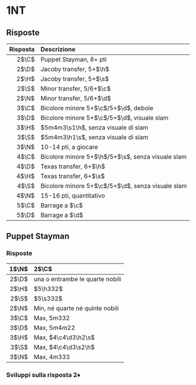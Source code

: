 # 1NT {-}

## Risposte {-}

| Risposta | Descrizione|
|-:|:------------|
| 2$\C$ | Puppet Stayman, 8+ pti|
| 2$\D$ | Jacoby transfer, 5+$\h$|
| 2$\H$ | Jacoby transfer, 5+$\s$|
| 2$\S$ | Minor transfer, 5/6+$\c$|
| 2$\N$ | Minor transfer, 5/6+$\d$|
| 3$\C$ | Bicolore minore 5+$\c$/5+$\d$, debole|
| 3$\D$ | Bicolore minore 5+$\c$/5+$\d$, visuale slam|
| 3$\H$ | $5m4m3\s1\h$, senza visuale di slam|
| 3$\S$ | $5m4m3\h1\s$, senza visuale di slam|
| 3$\N$ | 10-14 pti, a giocare|
| 4$\C$ | Bicolore minore 5+$\h$/5+$\s$, senza visuale slam|
| 4$\D$ | Texas transfer, 6+$\h$|
| 4$\H$ | Texas transfer, 6+$\s$|
| 4$\S$ | Bicolore minore 5+$\c$/5+$\d$, senza visuale slam|
| 4$\N$ | 15-16 pti, quantitativo|
| 5$\C$ | Barrage a $\c$|
| 5$\D$ | Barrage a $\d$|

## Puppet Stayman {-}

### Risposte {-}

| 1$\N$ | 2$\C$|
|-:|:------------|
| 2$\D$ |  una o entrambe le quarte nobili|
| 2$\H$ |  $5\h332$|
| 2$\S$ |  $5\s332$|
| 2$\N$ |  Min, né quarte né quinte nobili|
| 3$\C$ |  Max, $5m332$|
| 3$\D$ |  Max, $5m4m22$|
| 3$\H$ |  Max, $4\c4\d3\h2\s$|
| 3$\S$ |  Max, $4\c4\d3\s2\h$|
| 3$\N$ |  Max, $4m333$|

### Sviluppi sulla risposta 2♦ {-}